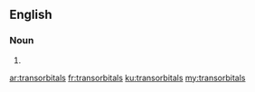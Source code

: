 ==English==

===Noun===
{{head|en|plural}}

# {{plural of|transorbital|lang=en}}

[[ar:transorbitals]]
[[fr:transorbitals]]
[[ku:transorbitals]]
[[my:transorbitals]]